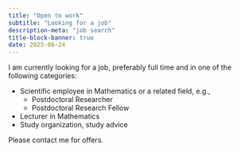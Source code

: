 ```yaml
---
title: "Open to work"
subtitle: "Looking for a job"
description-meta: "job search"
title-block-banner: true
date: 2025-06-24
---
```


I am currently looking for a job, preferably full time and in one of the following categories:

- Scientific employee in Mathematics or a related field, e.g.,  
  - Postdoctoral Researcher
  - Postdoctoral Research Fellow
- Lecturer in Mathematics
- Study organization, study advice 

Please contact me for offers.












